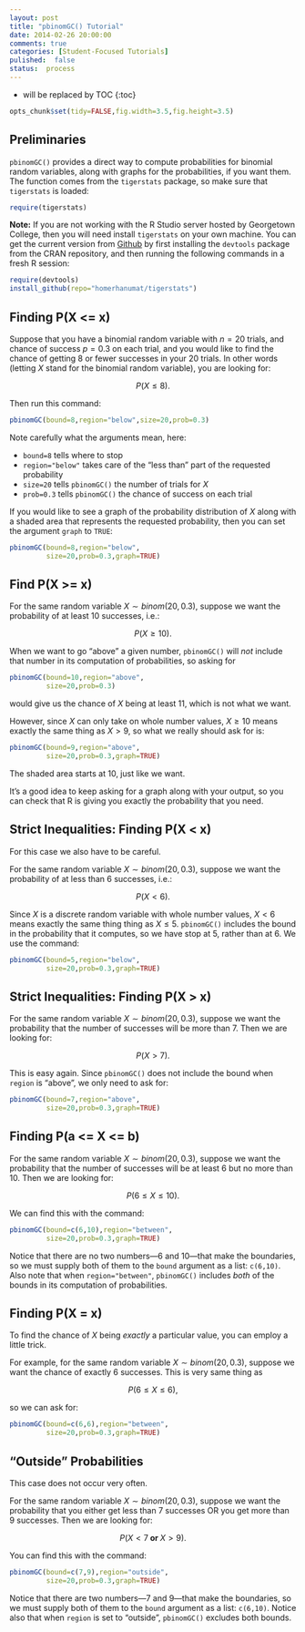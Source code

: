 ```yaml
---
layout: post
title: "pbinomGC() Tutorial"
date: 2014-02-26 20:00:00
comments: true
categories: [Student-Focused Tutorials]
pulished:  false
status:  process
---
```


* will be replaced by TOC
{:toc}

```r
opts_chunk$set(tidy=FALSE,fig.width=3.5,fig.height=3.5)
```


## Preliminaries

`pbinomGC()` provides a direct way to compute probabilities for binomial random variables, along with graphs for the probabilities, if you want them.  The function comes from the `tigerstats` package, so make sure that `tigerstats` is loaded:

```r
require(tigerstats)
```

**Note:**  If you are not working with the R Studio server hosted by Georgetown College, then you will need install `tigerstats` on your own machine.  You can get the current version from [Github](http://github.com) by first installing the `devtools` package from the CRAN repository, and then running the following commands in a fresh R session:

```r
require(devtools)
install_github(repo="homerhanumat/tigerstats")
```


## Finding P(X <= x)

Suppose that you have a binomial random variable with $n=20$ trials, and chance of success $p=0.3$ on each trial, and you would like to find the chance of getting 8 or fewer successes in your 20 trials.  In other words (letting $X$ stand for the binomial random variable), you are looking for:

$$P(X \leq 8).$$

Then run this command:

```r
pbinomGC(bound=8,region="below",size=20,prob=0.3)
```

Note carefully what the arguments mean, here:

* `bound=8` tells where to stop
* `region="below"` takes care of the "less than" part of the requested probability
* `size=20` tells `pbinomGC()` the number of trials for $X$
* `prob=0.3` tells `pbinomGC()` the chance of success on each trial

If you would like to see a graph of the probability distribution of $X$ along with a shaded area that represents the requested probability, then you can set the argument `graph` to `TRUE`:

```r
pbinomGC(bound=8,region="below",
         size=20,prob=0.3,graph=TRUE)
```


## Find P(X >= x)

For the same random variable $X \sim binom(20,0.3)$, suppose we want the probability of at least 10 successes, i.e.:

$$P(X \geq 10).$$

When we want to go "above" a given number, `pbinomGC()` will *not* include that number in its computation of probabilities, so asking for

```r
pbinomGC(bound=10,region="above",
         size=20,prob=0.3)
```

would give us the chance of $X$ being at least 11, which is not what we want.

However, since $X$ can only take on whole number values, $X \geq 10$ means exactly the same thing as $X > 9$, so what we really should ask for is:

```r
pbinomGC(bound=9,region="above",
         size=20,prob=0.3,graph=TRUE)
```

The shaded area starts at 10, just like we want.

It's a good idea to keep asking for a graph along with your output, so you can check that R is giving you exactly the probability that you need.

## Strict Inequalities:  Finding P(X < x)

For this case we also have to be careful.

For the same random variable $X \sim binom(20,0.3)$, suppose we want the probability of at less than 6 successes, i.e.:

$$P(X < 6).$$

Since $X$ is a discrete random variable with whole number values, $X < 6$ means exactly the same thing thing as $X \leq 5$.  `pbinomGC()` includes the bound in the probability that it computes, so we have stop at 5, rather than at 6.  We use the command:

```r
pbinomGC(bound=5,region="below",
         size=20,prob=0.3,graph=TRUE)
```

## Strict Inequalities:  Finding P(X > x)

For the same random variable $X \sim binom(20,0.3)$, suppose we want the probability that the number of successes will be more than 7.  Then we are looking for:

$$P(X > 7).$$

This is easy again.  Since `pbinomGC()` does not include the bound when `region` is "above", we only need to ask for:


```r
pbinomGC(bound=7,region="above",
         size=20,prob=0.3,graph=TRUE)
```

## Finding P(a <= X <= b)

For the same random variable $X \sim binom(20,0.3)$, suppose we want the probability that the number of successes will be at least 6 but no more than 10.  Then we are looking for:

$$P(6 \leq X \leq 10).$$

We can find this with the command:

```r
pbinomGC(bound=c(6,10),region="between",
         size=20,prob=0.3,graph=TRUE)
```
Notice that there are no two numbers---6 and 10---that make the boundaries, so we must supply both of them to the `bound` argument as a list:  `c(6,10)`.  Also note that when `region="between"`, `pbinomGC()` includes *both* of the bounds in its computation of probabilities.

## Finding P(X = x)

To find the chance of $X$ being *exactly* a particular value, you can employ a little trick.

For example, for the same random variable $X \sim binom(20,0.3)$, suppose we want the chance of exactly 6 successes.  This is very same thing as

$$P(6 \leq X \leq 6),$$

so we can ask for:

```r
pbinomGC(bound=c(6,6),region="between",
         size=20,prob=0.3,graph=TRUE)
```



## "Outside" Probabilities

This case does not occur very often.

For the same random variable $X \sim binom(20,0.3)$, suppose we want the probability that you either get less than 7 successes OR you get more than 9 successes.  Then we are looking for:

$$P(X < 7 \textbf{ or } X > 9).$$


You can find this with the command:

```r
pbinomGC(bound=c(7,9),region="outside",
         size=20,prob=0.3,graph=TRUE)
```
Notice that there are two numbers---7 and 9---that make the boundaries, so we must supply both of them to the `bound` argument as a list:  `c(6,10)`.  Notice also that when `region` is set to "outside", `pbinomGC()` excludes both bounds.
